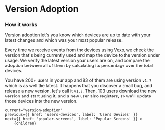 
# Version Adoption

### How it works

Version adoption let's you know which devices are up to date with your latest changes and which was your most popular release.

Every time we receive events from the devices using Vexo, we check the version that's being currently used and map the device to the version under usage.
We verify the latest version your users are on, and compare the adoption between all of them by calculating its percentage over the total devices.

You have 200+ users in your app and 83 of them are using version `v1.7` which is as well the latest.
It happens that you discover a small bug, and release a new version, let's call it `v1.8`.
Then, 103 users download the new version and start using it, and a new user also registers,
so we'll update those devices into the new version.

<DocImage src="/docs/version-adoption.png" width="502" height="440" smallImage/>

    current="version-adoption"
    previous={{ href: 'users-devices', label: 'Users Devices' }}
    next={{ href: 'popular-screens', label: 'Popular Screens' }} >
        {children}
</DocLayout>
